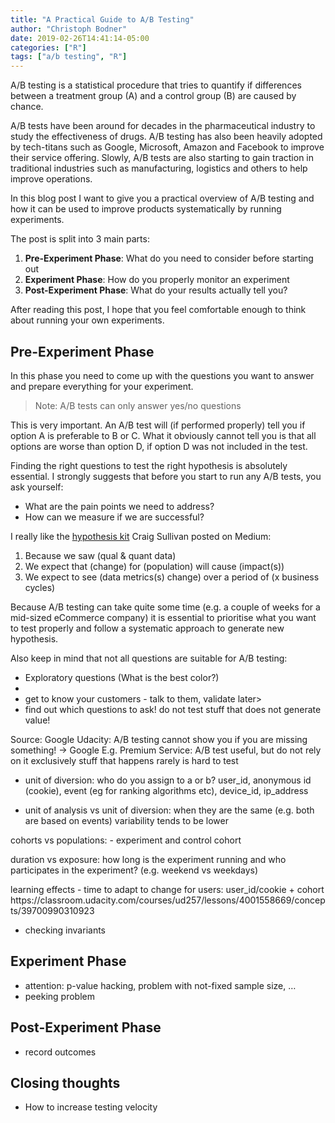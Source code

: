 ```yaml
---
title: "A Practical Guide to A/B Testing"
author: "Christoph Bodner"
date: 2019-02-26T14:41:14-05:00
categories: ["R"]
tags: ["a/b testing", "R"]
---
```


A/B testing is a statistical procedure that tries to quantify if differences between 
a treatment group (A) and a control group (B) are caused by chance.

A/B tests have been around for decades in the pharmaceutical industry to study the 
effectiveness of drugs. A/B testing has also been heavily adopted by tech-titans such as 
Google, Microsoft, Amazon and Facebook to improve their service offering. Slowly, 
A/B tests are also starting to gain traction in traditional industries such as 
manufacturing, logistics and others to help improve operations.

In this blog post I want to give you a practical overview of A/B testing and how 
it can be used to improve products systematically by running experiments.


The post is split into 3 main parts:

1. **Pre-Experiment Phase**: What do you need to consider before starting out
2. **Experiment Phase**: How do you properly monitor an experiment
3. **Post-Experiment Phase**: What do your results actually tell you?

After reading this post, I hope that you feel comfortable enough to think about 
running your own experiments.


## Pre-Experiment Phase
In this phase you need to come up with the questions you want to answer and prepare 
everything for your experiment.

> Note: A/B tests can only answer yes/no questions

This is very important. An A/B test will (if performed properly) tell you if option 
A is preferable to B or C. What it obviously cannot tell you is that all options 
are worse than option D, if option D was not included in the test.

Finding the right questions to test the right hypothesis is absolutely essential. 
I strongly suggests that before you start to run any A/B tests, you ask yourself:

- What are the pain points we need to address?
- How can we measure if we are successful?

I really like the [hypothesis kit](https://medium.com/@optimiseordie/hypothesis-kit-2-eff0446e09fc) Craig Sullivan posted on Medium:

1. Because we saw (qual & quant data)
2. We expect that (change) for (population) will cause (impact(s))
3. We expect to see (data metrics(s) change) over a period of (x business cycles)

Because A/B testing can take quite some time (e.g. a couple of weeks for a mid-sized 
eCommerce company) it is essential to prioritise what you want to test properly and 
follow a systematic approach to generate new hypothesis.

Also keep in mind that not all questions are suitable for A/B testing:

- Exploratory questions (What is the best color?)
- 


- get to know your customers - talk to them, validate later> 
- find out which questions to ask! do not test stuff that does not generate value!

Source: Google Udacity:
A/B testing cannot show you if you are missing something! -> Google
E.g. Premium Service: A/B test useful, but do not rely on it exclusively
stuff that happens rarely is hard to test

- unit of diversion: who do you assign to a or b? 
user_id, anonymous id (cookie), event (eg for ranking algorithms etc), device_id, ip_address

- unit of analysis vs unit of diversion: when they are the same (e.g. both are based on events) variability tends to be lower

cohorts vs populations:
- experiment and control cohort

duration vs exposure:
how long is the experiment running and who participates in the experiment? (e.g. weekend vs weekdays)

learning effects
- time to adapt to change for users: user_id/cookie + cohort
https://classroom.udacity.com/courses/ud257/lessons/4001558669/concepts/39700990310923

- checking invariants

## Experiment Phase
- attention: p-value hacking, problem with not-fixed sample size, ...
- peeking problem

## Post-Experiment Phase
- record outcomes

## Closing thoughts
- How to increase testing velocity